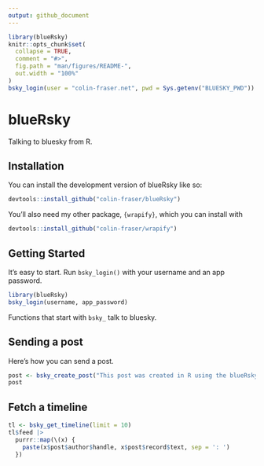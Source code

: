 ```yaml
---
output: github_document
---
```


<!-- README.md is generated from README.Rmd. Please edit that file -->

```r
library(blueRsky)
knitr::opts_chunk$set(
  collapse = TRUE,
  comment = "#>",
  fig.path = "man/figures/README-",
  out.width = "100%"
)
bsky_login(user = "colin-fraser.net", pwd = Sys.getenv("BLUESKY_PWD"))
```

# blueRsky

<!-- badges: start -->

<!-- badges: end -->

Talking to bluesky from R.

## Installation

You can install the development version of blueRsky like so:

``` r
devtools::install_github("colin-fraser/blueRsky")
```

You'll also need my other package, `{wrapify}`, which you can install with

``` r
devtools::install_github("colin-fraser/wrapify")
```

## Getting Started

It's easy to start. Run `bsky_login()` with your username and an app password.

``` r
library(blueRsky)
bsky_login(username, app_password)
```

Functions that start with `bsky_` talk to bluesky. 

## Sending a post
Here's how you can send a post.

```r
post <- bsky_create_post("This post was created in R using the blueRsky package at github.com/colin-fraser/blueRsky")
post
```

## Fetch a timeline

```r
tl <- bsky_get_timeline(limit = 10)
tl$feed |> 
  purrr::map(\(x) {
    paste(x$post$author$handle, x$post$record$text, sep = ': ')
  })
```


